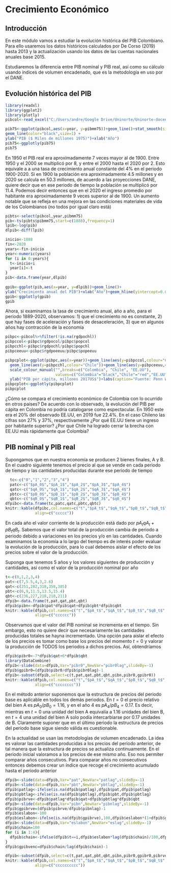 # Crecimiento Económico {#crecimiento}

## Introducción

En este módulo vamos a estudiar la evolución histórica del PIB Colombiano. Para ello usaremos los datos históricos calculados por De Corso (2019) hasta 2013 y la actualización usando los datos de las cuentas nacionales anuales base 2015. 

Estudiaremos la diferencia entre PIB nominal y PIB real, así como su cálculo usando índices de volumen encadenado, que es la metodología en uso por el DANE. 

## Evolución histórica del PIB

```r
library(readxl)
library(ggplot2)
library(plotly)
pibcol<-read_excel("C:/Users/andre/Google Drive/Uninorte/Uninorte-docencia/2021/Intro Eco Colombiana/pib de corso.xlsx")

pib75<-ggplot(pibcol,aes(x=year, y=pibmm75))+geom_line()+stat_smooth(size=0.3,linetype=4,color="red")+
geom_line(color="black",size=1) +
ylab("PIB ($ Miles de millones 1975)")+xlab("Año")
pib75<-ggplotly(pib75)
pib75

```

En 1950 el PIB real era aproximadamente 7 veces mayor al de 1900. Entre 1950 y el 2000 se multiplicó por 8, y entre el 2000 hasta el 2020 por 2. Esto equivale a a una tasa de crecimiento anual constante del 4% en el periodo 1900-2020. Si en 1900 la población era aproximadamente 4.5 millones y en 2020 se calcula en 50.3 millones, de acuerdo a las proyecciones DANE, quiere decir que en ese periodo de tiempo la población se multiplicó por 11.4. Podemos decir entonces que en el 2020 el ingreso promedio por habitante era aproximadamente 9 veces superior al de 1900. Un aumento notable que se refleja en una mejora en las condiciones materiales de vida de los Colombianos (no todos por igual claro está) 


```r
pibts<-select(pibcol,year,pibmm75)
pib<-ts(pibts$pibmm75,start=c(1888),frequency=1)
lpib<-log(pib)
dlpib<-diff(lpib)

inicio<-1888
fin<-2020
years<-fin-inicio
year<-numeric(years) 
for (i in 0:years){
  t<-inicio+i
  year[i]<-t
}
pib<-data.frame(year,dlpib)
 
gpib<-ggplot(pib,aes(x=year, y=dlpib))+geom_line()+
ylab("Crecimiento anual del PIB")+xlab("Año")+geom_hline(yintercept=0.0,linetype=4)
gpib<-ggplotly(gpib)
gpib


```


Ahora, si examinamos la tasa de crecimiento anual, año a año, para el periodo 1889-2020, observamos:  1) que el crecimiento no es constante, 2) que hay fases de aceleración y fases de desaceleración, 3) que en algunos años hay contracción de la economía

```r
pibpc<-pibcol%>%filter(!is.na(rgdpochl))
pibpccol<-pibpc$rgdpocol/pibpc$popcol
pibpcchl<-pibpc$rgdpochl/pibpc$popchl
pibpceeuu<-pibpc$rgdpoeeuu/pibpc$popeeuu

pibpcplot<-ggplot(pibpc,aes(x=year))+geom_line(aes(y=pibpccol,colour="Colombia"))+
  geom_line(aes(y=pibpcchl,colour="Chile"))+geom_line(aes(y=pibpceeuu,colour="EE.UU"))+
  scale_colour_manual("",breaks=c("Colombia", "Chile", "EE.UU"),
                      values=c("Colombia"="black","Chile"="red","EE.UU"="blue"))+
  ylab("PIB per cápita, millones 2017US$")+labs(caption="Fuente: Penn World Tables 10.0 https://www.rug.nl/ggdc/productivity/pwt/?lang=en")
pibpcplot<-ggplotly(pibpcplot)
pibpcplot


```

¿Cómo se compara el crecimiento económico de Colombia con lo ocurrido en otros paises? De acuerdo con lo observado, la evolución del PIB per cápita en Colombia no podría catalogarse como espectacular. En 1950 este era el 20% del observado EE.UU, en 2019 fue 22.4%. En el caso Chileno las cifras son 27% y 37%, respectivamente ¿Por qué EE.UU tiene un ingreso por habitante superior? ¿Por qué Chile ha logrado cerrar la brecha con EE.UU más rápidamente que Colombia?

## PIB nominal y PIB real

Supongamos que en nuestra economía se producen 2 bienes finales, A y B. En el cuadro siguiente tenemos el precio al que se vende en cada periodo de tiempo y las cantidades producidas durante ese periodo de tiempo

```r

  tc<-c("0","1","2","3","4")
  patc<-c("$pA_0$","$pA_1$","$pA_2$","$pA_3$","$pA_4$")
  qatc<-c("$qA_0$","$qA_1$","$qA_2$","$qA_3$","$qA_4$")
  pbtc<-c("$pB_0$","$pB_1$","$pB_2$","$pB_3$","$pB_4$")
  qbtc<-c("$qB_0$","$qB_1$","$qB_2$","$qB_3$","$qB_4$")
dfpibc<-data.frame(tc,patc,qatc,pbtc,qbtc)
knitr::kable(dfpibc,col.names=c("t","$pA_t$","$qA_t$","$pB_t$","$qB_t$"),
             align=c("ccccc"))
```




En cada año el valor corriente de la producción está dado por $pA_tqA_t+pB_tqB_t$. Sabemos que el valor total de la producción cambia de periodo a periodo debido a variaciones en los precios y/o en las cantidades. Cuando examinamos la economía a lo largo del tiempo es de interés poder evaluar la evolución de la producción, para lo cual debemos aislar el efecto de los precios sobre el valor de la producción. 

Suponga que tenemos 5 años y los valores siguientes de producción y cantidades, así como el valor de la producción nominal por año


```r
t<-c(0,1,2,3,4)
pat<-c(7,5.5,4,3,2.6)
qat<-c(251,282,318,358,385)
pbt<-c(6,9,11.5,13.5,15.4)
qbt<-c(236,227,218,210,211)
dfpib<-data.frame(t,pat,qat,pbt,qbt)
dfpib$pibn<-dfpib$pat*dfpib$qat+dfpib$pbt*dfpib$qbt
knitr::kable(dfpib,col.names=c("t","$pA_t$","$qA_t$","$pB_t$","$qB_t$","PIB Nom."),
             align=c("cccccc"))
```


Observamos que el valor del PIB nominal se incrementa en el tiempo. Sin embargo, esto no quiere decir que necesariamente las cantidades producidas totales se hayna incrementado. Una opción para aislar el efecto de los precios es tomar como base los precios del momento $t=0$ y valorar la producción de TODOS los periodos a dichos precios. Así, obtendríamos

```r
dfpib$pibr0<-7*dfpib$qat+6*dfpib$qbt
library(DataCombine)
dfpib<-slide(data=dfpib,Var="pibr0",NewVar="pibr0lag",slideBy=-1)
dfpib$gpibr0=(dfpib$pibr0/dfpib$pibr0lag)-1
dfpib<-subset(dfpib,select=c(t,pat,qat,pbt,qbt,pibn,pibr0,gpibr0))
knitr::kable(dfpib,col.names=c("t","$pA_t$","$qA_t$","$pB_t$","$qB_t$","PIB Nom.","PIB base 0","T.C PIB 0"),
             align=c("cccccccc"))
```


En el método anterior suponemos que la estructura de precios del periodo base es aplicable en todos los demás periodos. En $t=0$ el precio relativo del bien A es $pA_0/pB_0=1.16$, y en el año 4 es $pA_4/pB_4=0.17$. Es decir, mientras en $t=0$ una unidad del bien A equivalía a 1.16 unidades del bien B, en $t=4$ una unidad del bien A solo podía intercarbiarse por 0.17 unidades de B. Claramente suponer que en el último periodo la estructura de precios del periodo base sigue siendo válida es cuestionable. 

En la actualidad se usan las metodologías de volumen encadenado. La idea es valorar las cantidades producidas a los precios del periodo anterior, de tal manera que la estructura de precios se actualiza continuamente. En el periodo inicial valoramos a los precios de ese mismo año. Eso nos permiter comparar años consecutivos. Para comparar años no consecutivos entonces debemos crear un índice que recoge el crecimiento acumulado hasta el periodo anterior

```r
dfpib<-slide(data=dfpib,Var="pat",NewVar="patlag",slideBy=-1)
dfpib<-slide(data=dfpib,Var="pbt",NewVar="pbtlag",slideBy=-1)
dfpib$patlag<-ifelse(is.na(dfpib$patlag),dfpib$pat,dfpib$patlag)
dfpib$pbtlag<-ifelse(is.na(dfpib$pbtlag),dfpib$pbt,dfpib$pbtlag)
dfpib$pibrve<-dfpib$patlag*dfpib$qat+dfpib$pbtlag*dfpib$qbt
dfpib<-slide(data=dfpib,Var="pibn",NewVar="pibnlag",slideBy=-1)
dfpib$gpibrve=(dfpib$pibrve/dfpib$pibnlag)-1
dfpib$eslabon<-100
dfpib$eslabon<-ifelse(is.na(dfpib$gpibrve),100,dfpib$eslabon*(1+dfpib$gpibrve))
dfpib<-slide(data=dfpib,Var="eslabon",NewVar="eslag",slideBy=-1)
dfpib$chain=100
for (i in 1:4){
  dfpib$chain<-ifelse(dfpib$t==i,dfpib$eslabon*lag(dfpib$chain)/100,dfpib$chain)
}
dfpib$gpibvenc=dfpib$chain/lag(dfpib$chain)-1

dfpib<-subset(dfpib,select=c(t,pat,qat,pbt,qbt,pibn,pibr0,gpibr0,pibrve,gpibrve))
knitr::kable(dfpib,col.names=c("t","$pA_t$","$qA_t$","$pB_t$","$qB_t$","PIB Nom.","PIB base 0","T.C PIB 0","PIB Enc.","T.C PIB Enc."),
             align=c("cccccccccc"))
```





